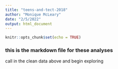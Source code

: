 ```yaml
---
title: "teens-and-tect-2018"
author: "Monique McLeary"
date: "2/5/2022"
output: html_document
---
```


```r
knitr::opts_chunk$set(echo = TRUE)
```

### this is the markdown file for these analyses

call in the clean data above and begin exploring